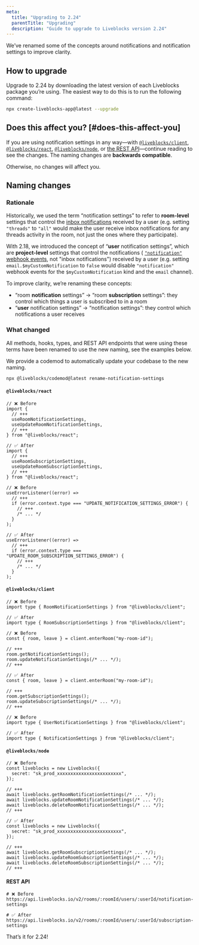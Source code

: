 ```yaml
---
meta:
  title: "Upgrading to 2.24"
  parentTitle: "Upgrading"
  description: "Guide to upgrade to Liveblocks version 2.24"
---
```


We’ve renamed some of the concepts around notifications and notification
settings to improve clarity.

## How to upgrade

Upgrade to 2.24 by downloading the latest version of each Liveblocks package
you’re using. The easiest way to do this is to run the following command:

```bash
npx create-liveblocks-app@latest --upgrade
```

## Does this affect you? [#does-this-affect-you]

If you are using notification settings in any way—with [`@liveblocks/client`][],
[`@liveblocks/react`][], [`@liveblocks/node`][], or
[the REST API](/docs/api-reference/rest-api-endpoints)—continue reading to see
the changes. The naming changes are **backwards compatible**.

Otherwise, no changes will affect you.

## Naming changes

### Rationale

Historically, we used the term “notification settings” to refer to
**room-level** settings that control the
[inbox notifications](/docs/ready-made-features/notifications/concepts#Inbox-Notifications)
received by a user (e.g. setting `"threads"` to `"all"` would make the user
receive inbox notifications for any threads activity in the room, not just the
ones where they participate).

With 2.18, we introduced the concept of “**user** notification settings”, which
are **project-level** settings that control the notifications (
[`"notification"` webhook events](/docs/platform/webhooks#NotificationEvent),
not "inbox notifications") received by a user (e.g. setting
`email.$myCustomNotification` to `false` would disable `"notification"` webhook
events for the `$myCustomNotification` kind and the `email` channel).

To improve clarity, we’re renaming these concepts:

- “room **notification** settings” → “room **subscription** settings”: they
  control which things a user is subscribed to in a room
- “**user** notification settings” → “notification settings”: they control which
  notifications a user receives

### What changed

All methods, hooks, types, and REST API endpoints that were using these terms
have been renamed to use the new naming, see the examples below.

We provide a codemod to automatically update your codebase to the new naming.

```bash
npx @liveblocks/codemod@latest rename-notification-settings
```

#### `@liveblocks/react`

```tsx
// ❌ Before
import {
  // +++
  useRoomNotificationSettings,
  useUpdateRoomNotificationSettings,
  // +++
} from "@liveblocks/react";

// ✅ After
import {
  // +++
  useRoomSubscriptionSettings,
  useUpdateRoomSubscriptionSettings,
  // +++
} from "@liveblocks/react";
```

```tsx
// ❌ Before
useErrorListener((error) =>
  // +++
  if (error.context.type === "UPDATE_NOTIFICATION_SETTINGS_ERROR") {
    // +++
    /* ... */
  }
);

// ✅ After
useErrorListener((error) =>
  // +++
  if (error.context.type === "UPDATE_ROOM_SUBSCRIPTION_SETTINGS_ERROR") {
    // +++
    /* ... */
  }
);
```

#### `@liveblocks/client`

```tsx
// ❌ Before
import type { RoomNotificationSettings } from "@liveblocks/client";

// ✅ After
import type { RoomSubscriptionSettings } from "@liveblocks/client";
```

```tsx
// ❌ Before
const { room, leave } = client.enterRoom("my-room-id");

// +++
room.getNotificationSettings();
room.updateNotificationSettings(/* ... */);
// +++

// ✅ After
const { room, leave } = client.enterRoom("my-room-id");

// +++
room.getSubscriptionSettings();
room.updateSubscriptionSettings(/* ... */);
// +++
```

```tsx
// ❌ Before
import type { UserNotificationSettings } from "@liveblocks/client";

// ✅ After
import type { NotificationSettings } from "@liveblocks/client";
```

#### `@liveblocks/node`

```tsx
// ❌ Before
const liveblocks = new Liveblocks({
  secret: "sk_prod_xxxxxxxxxxxxxxxxxxxxxxxx",
});

// +++
await liveblocks.getRoomNotificationSettings(/* ... */);
await liveblocks.updateRoomNotificationSettings(/* ... */);
await liveblocks.deleteRoomNotificationSettings(/* ... */);
// +++

// ✅ After
const liveblocks = new Liveblocks({
  secret: "sk_prod_xxxxxxxxxxxxxxxxxxxxxxxx",
});

// +++
await liveblocks.getRoomSubscriptionSettings(/* ... */);
await liveblocks.updateRoomSubscriptionSettings(/* ... */);
await liveblocks.deleteRoomSubscriptionSettings(/* ... */);
// +++
```

#### REST API

```shell
# ❌ Before
https://api.liveblocks.io/v2/rooms/:roomId/users/:userId/notification-settings

# ✅ After
https://api.liveblocks.io/v2/rooms/:roomId/users/:userId/subscription-settings
```

That’s it for 2.24!

[`@liveblocks/client`]: /docs/api-reference/liveblocks-client
[`@liveblocks/react`]: /docs/api-reference/liveblocks-react
[`@liveblocks/node`]: /docs/api-reference/liveblocks-node
